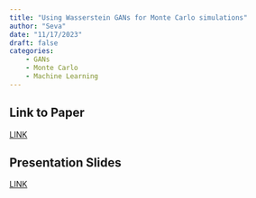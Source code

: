 ```yaml
---
title: "Using Wasserstein GANs for Monte Carlo simulations"
author: "Seva"
date: "11/17/2023"
draft: false
categories: 
    - GANs
    - Monte Carlo
    - Machine Learning
---
```


## Link to Paper
[LINK](https://github.com/HW-Econ/HW-Econ.github.io/blob/45d5a06bc1748fe46481cb3531b34e3830c5bc55/posts/files/Using%20Wasserstein%20Generative%20Adversarial%20Networks%20for%20MC.pdf)  

## Presentation Slides
[LINK](https://github.com/HW-Econ/HW-Econ.github.io/blob/ed625543108c9b1cce7e8aa305d08fb574269466/posts/files/rg_gans_seva.pdf)

